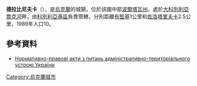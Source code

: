 '''德拉比尼夫卡'''（{{lang-uk|Драбинівка}}），是[[烏克蘭|烏克蘭]]的城鎮，位於該國中部[[波爾塔瓦州|波爾塔瓦州]]，處於[[大科別利亞喬克河|大科別利亞喬克河]]畔，由[[科別利亞基區|科別利亞基區]]負責管轄，分別距離[[布堅基_(科澤利希納區)|布堅基]]1公里和[[佐洛塔里夫卡_(科澤利希納區)|佐洛塔里夫卡]]2.5公里，1989年人口10。

==參考資料==
*[http://gska2.rada.gov.ua/pls/z7502/A035?rdat=03.11.2009&letter=10963 Нормативно-правові акти з питань адміністративно-територіального устрою України]{{dead link|date=2017年12月 |bot=InternetArchiveBot |fix-attempted=yes }}

{{Ukraine-geo-stub}}
[[Category:烏克蘭城市|Category:烏克蘭城市]]